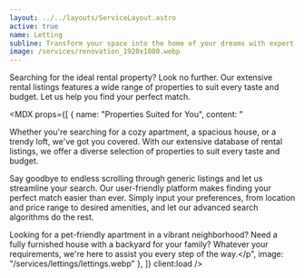 ```yaml
---
layout: ../../layouts/ServiceLayout.astro
active: true
name: Letting
subline: Transform your space into the home of your dreams with expert renovation services that bring your vision to life, from minor touch-ups to complete overhauls.
image: /services/renovation_1920x1080.webp
---
```



Searching for the ideal rental property? Look no further. Our extensive rental listings features a wide range of properties to suit every taste and budget. Let us help you find your perfect match.

  <MDX props={[
    {
      name: "Properties Suited for You",
      content: "<p>Whether you're searching for a cozy apartment, a spacious house, or a trendy loft, we've got you covered. With our extensive database of rental listings, we offer a diverse selection of properties to suit every taste and budget.</p><p>Say goodbye to endless scrolling through generic listings and let us streamline your search. Our user-friendly platform makes finding your perfect match easier than ever. Simply input your preferences, from location and price range to desired amenities, and let our advanced search algorithms do the rest.</p><p>Looking for a pet-friendly apartment in a vibrant neighborhood? Need a fully furnished house with a backyard for your family? Whatever your requirements, we're here to assist you every step of the way.</p",
      image: "/services/lettings/lettings.webp"
    },
  ]} client:load />